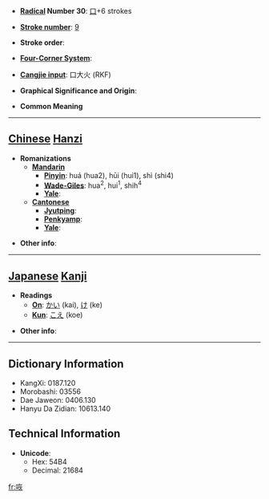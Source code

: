* '''[[Wiktionary:Chinese radical index| Radical]] Number 30''': [[Wiktionary:Chinese radical index 口|口]]+6 strokes

* '''[[Wiktionary:Chinese total strokes index|Stroke number]]''': [[Wiktionary:Chinese total strokes index 9|9]]

* '''Stroke order''': 

* '''[[Wiktionary:Chinese four corner index|Four-Corner System]]''': 

* '''[[Wiktionary:Chinese Cangjie index|Cangjie input]]''': 口大火 (RKF)

* '''Graphical Significance and Origin''': 

* '''Common Meaning'''

----

== [[Chinese]] [[Hanzi]] ==

* '''Romanizations'''
** '''[[Mandarin]]'''
*** '''[[Pinyin]]''': huá (hua2), hūi (hui1), shì (shi4)
*** '''[[Wade-Giles]]''': hua<sup>2</sup>, hui<sup>1</sup>, shih<sup>4</sup>
*** '''[[Yale]]''': 
** '''[[Cantonese]]'''
*** '''[[Jyutping]]''':
*** '''[[Penkyamp]]''': 
*** '''[[Yale]]''': 

* '''Other info''': 

----

== [[Japanese]] [[Kanji]] ==

* '''Readings'''
** '''[[On]]''': [[かい]] (kai), [[け]] (ke)
** '''[[Kun]]''': [[こえ]] (koe)

* '''Other info''':  

----

== Dictionary Information ==

* KangXi: 0187.120
* Morobashi: 03556
* Dae Jaweon: 0406.130
* Hanyu Da Zidian: 10613.140

== Technical Information ==

* '''Unicode''':
** Hex: 54B4
** Decimal: 21684

[[fr:咴]]